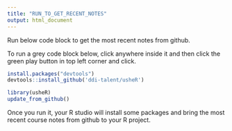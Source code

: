 ```yaml
---
title: "RUN_TO_GET_RECENT_NOTES"
output: html_document
---
```

Run below code block to get the most recent notes from github.

To run a grey code block below, click anywhere inside it and then click the green play button in top left corner and click.

```r
install.packages("devtools")
devtools::install_github('ddi-talent/usheR')

library(usheR)
update_from_github()
```
Once you run it, your R studio will install some packages and bring the most recent course notes from github to your R project.
